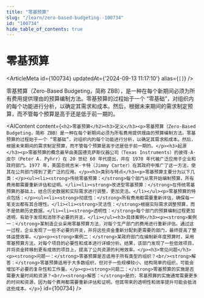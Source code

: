 ```yaml
---
title: "零基预算"
slug: "/learn/zero-based-budgeting--100734"
id: "100734"
hide_table_of_contents: true
---
```



# 零基预算

<ArticleMeta id={100734} updatedAt={'2024-09-13 11:17:10'} alias={`[]`} />
<div className='border-solid border-b border-t-0 my-4 border-[var(--ifm-color-gray-300)]' />

零基预算（Zero-Based Budgeting，简称 ZBB），是一种在每个新期间必须为所有费用提供理由的预算编制方法。零基预算的过程始于一个 “零基础”，对组织内的每个功能进行分析，以确定其需求和成本。然后，根据未来期间的需求制定预算，而不管每个预算是高于还是低于前一期的。

<AIContent content={`<h2>零基预算</h2><h3>定义</h3><p>零基预算（Zero-Based Budgeting，简称 ZBB）是一种在每个新期间必须为所有费用提供理由的预算编制方法。零基预算的过程始于一个 “零基础”，对组织内的每个功能进行分析，以确定其需求和成本。然后，根据未来期间的需求制定预算，而不管每个预算是高于还是低于前一期的。</p><h3>起源</h3><p>零基预算的概念最早由美国德克萨斯仪器公司（Texas Instruments）的彼得·A·皮尔（Peter A. Pyhrr）在 20 世纪 60 年代提出，并在 1970 年代被广泛应用于企业和政府部门。1977 年，美国总统吉米·卡特（Jimmy Carter）在其政府中推广了这一方法，使其在公共部门得到了更广泛的应用。</p><h3>类别与特点</h3><p>零基预算主要分为以下几类：</p><ul><li><strong>传统零基预算：</strong>每个部门从零开始编制预算，所有费用都需要重新评估和证明。</li><li><strong>改进型零基预算：</strong>在传统零基预算的基础上，结合历史数据和实际需求进行调整，更加灵活。</li></ul><p>零基预算的特点包括：</p><ul><li><strong>彻底性：</strong>所有费用都需要重新评估，确保每一笔支出都有其合理性。</li><li><strong>灵活性：</strong>根据实际需求调整预算，而不是依赖历史数据。</li><li><strong>透明性：</strong>每个部门的预算编制过程更加透明，有助于发现和消除不必要的开支。</li></ul><h3>具体案例</h3><p><strong>案例一：</strong>某制造企业采用零基预算方法，对每个生产部门的费用进行重新评估。通过这一过程，企业发现了一些不必要的开支，并将这些资金重新分配到更需要的部门，最终提高了整体运营效率。</p><p><strong>案例二：</strong>某政府部门在编制新年度预算时，采用零基预算方法，对每个项目的必要性和成本进行详细分析。结果，该部门发现了一些低效项目，并将资金转移到更有成效的项目上，提高了公共资源的利用效率。</p><h3>常见问题</h3><p><strong>问题一：</strong>零基预算是否适用于所有类型的组织？<br/><strong>解答：</strong>零基预算适用于大多数组织，但对于一些规模较小、结构简单的组织，可能会增加不必要的复杂性和工作量。</p><p><strong>问题二：</strong>零基预算的实施是否需要大量时间和资源？<br/><strong>解答：</strong>是的，零基预算的实施通常需要更多的时间和资源，因为每个费用都需要重新评估和证明。但其带来的透明性和效率提升可能会抵消这些成本。</p>`} id={100734} />
